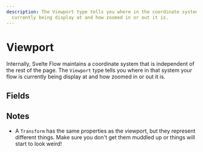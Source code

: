 ```yaml
---
description: The Viewport type tells you where in the coordinate system your flow is
  currently being display at and how zoomed in or out it is.
---
```


# Viewport

Internally, Svelte Flow maintains a coordinate system that is independent of the
rest of the page. The `Viewport` type tells you where in that system your flow
is currently being display at and how zoomed in or out it is.

## Fields

<APIDocs typeName="Viewport" />

## Notes

- A `Transform` has the same properties as the viewport, but they represent
  different things. Make sure you don't get them muddled up or things will start
  to look weird!
